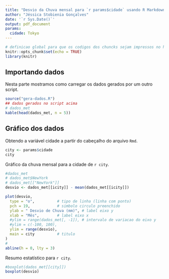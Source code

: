 ```yaml
---
title: "Desvio da Chuva mensal para `r params$cidade` usando R Markdown"
author: "Jéssica Stobienia Gonçalves"
date: '`r Sys.Date()`'
output: pdf_document
params:
  cidade: Tokyo
---
```



```r
# definicao global para que os codigos dos chuncks sejam impressos no html gerado
knitr::opts_chunk$set(echo = TRUE)
library(knitr)
```

## Importando dados

Nesta parte mostramos como carregar os dados gerados por um outro script.

```r
source("gera-dados.R")
## dados gerados no script acima
# dados_met
kable(head(dados_met, n = 5))
```

## Gráfico dos dados

Obtendo a variável cidade a partir do cabeçalho do arquivo `Rmd`.

```r
city <- params$cidade
city
```

Gráfico da chuva mensal para a cidade de `r city`.

```r
#dados_met
# dados_met$NewYork 
# dados_met[["NewYork"]]
desvio <- dados_met[[icity]] - mean(dados_met[[icity]])

plot(desvio,
  type = "o",          # tipo de linha (linha com ponto)
  pch = 19,            # simbolo circulo preenchido
  ylab = " Desvio de Chuva (mm)", # label eixo y  
  xlab = "Mês",        # label eixo x
  #ylim = range(dados_met[, -1]), # intervalo de variacao do eixo y
  #ylim = c(-100, 100),
  ylim = range(desvio),
  main = city          # titulo
)
# 
abline(h = 0, lty = 3)
```

Resumo estatístico para `r city`.

```r
#boxplot(dados_met[[city]])
boxplot(desvio)
```


